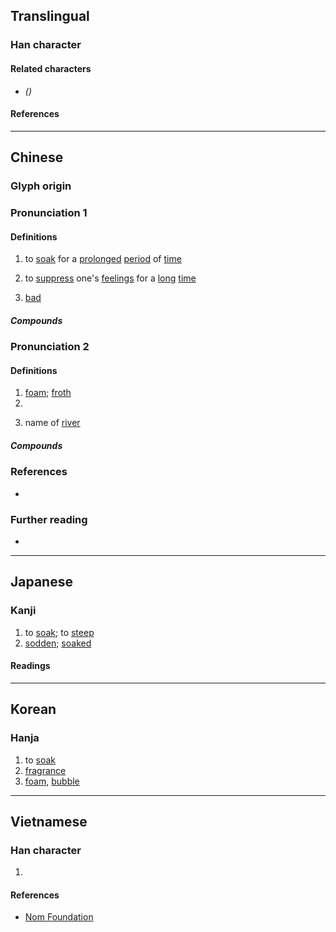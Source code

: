 {{also|沤}}
{{character info/new}}
==Translingual==

===Han character===
{{Han char|rn=85|rad=水|as=11|sn=14|four=31116|canj=ESRR|ids=⿰氵區}}

====Related characters====
* {{l|mul|[[沤]]}} ''({{w|Simplified Chinese}})''

====References====
{{Han ref|kx=0646.030|dkj=18139|dj=1055.060|hdz=31719.030|uh=6F1A}}

----

==Chinese==
{{zh-forms|s=沤}}

===Glyph origin===
{{Han etym}}

===Pronunciation 1===
{{zh-pron
|m=òu
|c=au3,ngau3
|h=pfs=
|md=
|mn=au/àu
|w=
|mc=2
|oc=2
|cat=v
}}

====Definitions====
{{zh-hanzi}}

# to [[soak]] for a [[prolonged]] [[period]] of [[time]]
# {{lb|zh|dialectal}} to [[suppress]] one's [[feeling]]s for a [[long]] [[time]]
# {{lb|zh|Min Nan}} [[bad]]

=====Compounds=====
{{zh-der|漚肥|漚鬱|漚麻|蒸漚歷瀾}}

===Pronunciation 2===
{{zh-pron
|m=ōu
|c=au1,ngau1
|h=pfs=
|md=
|mn=
|w=
|mc=1
|oc=1
|cat=n,pn
}}

====Definitions====
{{zh-hanzi}}

# [[foam]]; [[froth]]
# {{zh-alt-form|鷗}}
# {{zh-div|江}} name of [[river]]

=====Compounds=====
{{zh-der|水上漚|浮漚|漚子|漚籃|浮漚|如海一漚}}

===References===
* {{R:yue:Hanzi}}

===Further reading===
* {{thcwd|10640}}

----

==Japanese==

===Kanji===
{{ja-kanji|grade=|rs=水11}}

# to [[soak]]; to [[steep#Verb|steep]]
# [[sodden]]; [[soaked]]

====Readings====
{{ja-readings
|goon=う
|kanon=おう
|kun=ひた-す}}

----

==Korean==

===Hanja===
{{ko-hanja|hangeul=구|eumhun=|rv=gu|mr=ku|y=kwu}}

# to [[soak]]
# [[fragrance]]
# [[foam]], [[bubble]]

----

==Vietnamese==

===Han character===
{{vi-hantu|rs=水11|[[âu]]}}

# {{defn|lang=vi|sort=水11}}

====References====
* [http://nomfoundation.org/common/nom_details.php?codepoint=6f1a Nom Foundation]